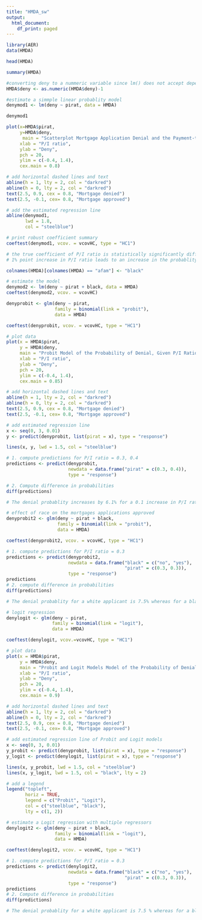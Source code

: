 ```yaml
---
title: "HMDA_sw"
output:
  html_document:
    df_print: paged
---
```


```r
library(AER)
data(HMDA)
```
```r
head(HMDA)
```
```r
summary(HMDA)
```

```r
#converting deny to a nummeric variable since lm() does not accept dependent varialble as a class factor
HMDA$deny <- as.numeric(HMDA$deny)-1

#estimate a simmple linear probablity model
denymod1 <- lm(deny ~ pirat, data = HMDA)

denymod1
```
```r
plot(x=HMDA$pirat, 
     y=HMDA$deny,
      main = "Scatterplot Mortgage Application Denial and the Payment-to-Income Ratio",
     xlab = "P/I ratio",
     ylab = "Deny",
     pch = 20,
     ylim = c(-0.4, 1.4),
     cex.main = 0.8)

# add horizontal dashed lines and text
abline(h = 1, lty = 2, col = "darkred")
abline(h = 0, lty = 2, col = "darkred")
text(2.5, 0.9, cex = 0.8, "Mortgage denied")
text(2.5, -0.1, cex= 0.8, "Mortgage approved")

# add the estimated regression line
abline(denymod1, 
       lwd = 1.8, 
       col = "steelblue")
```
```r
# print robust coefficient summary
coeftest(denymod1, vcov. = vcovHC, type = "HC1")

# the true coefficient of P/I ratio is statistically significantly different from 0 at 1% level, this could be interpreted as
# 1% point increase in P/I ratio leads to an increase in the probablity of mortgage denial by 0.604*0.01=0.006 ~ 0.6 %
```
```r
colnames(HMDA)[colnames(HMDA) == "afam"] <- "black"

# estimate the model
denymod2 <- lm(deny ~ pirat + black, data = HMDA)
coeftest(denymod2, vcov. = vcovHC)
```
```r
denyprobit <- glm(deny ~ pirat, 
                  family = binomial(link = "probit"),
                  data = HMDA)

coeftest(denyprobit, vcov. = vcovHC, type = "HC1")
```
```r
# plot data
plot(x = HMDA$pirat, 
     y = HMDA$deny,
     main = "Probit Model of the Probability of Denial, Given P/I Ratio",
     xlab = "P/I ratio",
     ylab = "Deny",
     pch = 20,
     ylim = c(-0.4, 1.4),
     cex.main = 0.85)

# add horizontal dashed lines and text
abline(h = 1, lty = 2, col = "darkred")
abline(h = 0, lty = 2, col = "darkred")
text(2.5, 0.9, cex = 0.8, "Mortgage denied")
text(2.5, -0.1, cex= 0.8, "Mortgage approved")

# add estimated regression line
x <- seq(0, 3, 0.01)
y <- predict(denyprobit, list(pirat = x), type = "response")

lines(x, y, lwd = 1.5, col = "steelblue")
```
```r
# 1. compute predictions for P/I ratio = 0.3, 0.4
predictions <- predict(denyprobit, 
                       newdata = data.frame("pirat" = c(0.3, 0.4)),
                       type = "response")

# 2. Compute difference in probabilities
diff(predictions)

# The denial probablity increases by 6.1% for a 0.1 increase in P/I ratio
```
```r
# effect of race on the mortgages applications approved
denyprobit2 <- glm(deny ~ pirat + black, 
                   family = binomial(link = "probit"), 
                   data = HMDA)

coeftest(denyprobit2, vcov. = vcovHC, type = "HC1")
```
```r
# 1. compute predictions for P/I ratio = 0.3
predictions <- predict(denyprobit2, 
                       newdata = data.frame("black" = c("no", "yes"), 
                                            "pirat" = c(0.3, 0.3)),
                       type = "response")
predictions
# 2. compute difference in probabilities
diff(predictions)

# The denial probablity for a white applicant is 7.5% whereas for a black applicant it is 23.3% for same P/I ratio a differenc eof 15.8%
```
```r
# logit regression
denylogit <- glm(deny ~ pirat,
                 family = binomial(link = "logit"),
                 data = HMDA)

coeftest(denylogit, vcov.=vcovHC, type = "HC1")
```
```r
# plot data
plot(x = HMDA$pirat, 
     y = HMDA$deny,
     main = "Probit and Logit Models Model of the Probability of Denial, Given P/I Ratio",
     xlab = "P/I ratio",
     ylab = "Deny",
     pch = 20,
     ylim = c(-0.4, 1.4),
     cex.main = 0.9)

# add horizontal dashed lines and text
abline(h = 1, lty = 2, col = "darkred")
abline(h = 0, lty = 2, col = "darkred")
text(2.5, 0.9, cex = 0.8, "Mortgage denied")
text(2.5, -0.1, cex= 0.8, "Mortgage approved")

# add estimated regression line of Probit and Logit models
x <- seq(0, 3, 0.01)
y_probit <- predict(denyprobit, list(pirat = x), type = "response")
y_logit <- predict(denylogit, list(pirat = x), type = "response")

lines(x, y_probit, lwd = 1.5, col = "steelblue")
lines(x, y_logit, lwd = 1.5, col = "black", lty = 2)

# add a legend
legend("topleft",
       horiz = TRUE,
       legend = c("Probit", "Logit"),
       col = c("steelblue", "black"), 
       lty = c(1, 2))
```
```r
# estimate a Logit regression with multiple regressors
denylogit2 <- glm(deny ~ pirat + black, 
                  family = binomial(link = "logit"), 
                  data = HMDA)

coeftest(denylogit2, vcov. = vcovHC, type = "HC1")
```

```r
# 1. compute predictions for P/I ratio = 0.3
predictions <- predict(denylogit2, 
                       newdata = data.frame("black" = c("no", "yes"), 
                                            "pirat" = c(0.3, 0.3)),
                       type = "response")
predictions
# 2. Compute difference in probabilities
diff(predictions)

# The denial probablity for a white applicant is 7.5 % whereas for a black applicant it is 22.4 % for same P/I ratio a differenc eof 14.9%
```


